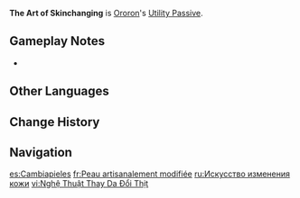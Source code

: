 {{Talent Infobox
|image         = Talent The Art of Skinchanging.png
|character     = Ororon
|type          = Utility Passive
|info          = Increases gliding SPD for your own party members by 15%.<br>Not stackable with Passive Talents that provide the exact same effects.
|scale_att1    = 
|scale_att2    = 
|utility1      = Gliding
|utility2      = Gliding Speed
|utility3      = Party
}}
{{Description|"No matter the situation at hand, Ororon knows how to make a swift entrance or exit."|2=[[Dainsleif]] in [https://youtu.be/9ZlsjVeJEcg Collected Miscellany - "Ororon: Unraveling Mysteries in the Shadows"]}}
'''The Art of Skinchanging''' is [[Ororon]]'s [[Utility Passive]].

==Gameplay Notes==
* {{Talent Note|character=Ororon|talent=The Art of Skinchanging|alive}}
{{Talents by Category List|Gliding Speed Talents|header=identical|nottitle=The Art of Skinchanging}}

==Other Languages==
{{Other Languages
|en       = The Art of Skinchanging
|zhs      = 皮行的巧技
|zhs_rm   = Píxíng de Qiǎojì
|zht      = 皮行的巧技
|zht_rm   = Píxíng de Qiǎojì
|zh_tl    = 
|ja       = 獣の姿を借る者の妙技
|ja_rm    = Kemono no Sugata wo Karu Mono no Myougi
|ja_tl    = <!--The Art of The One Who Borrows Beast's Skin???-->
|ko       = 예에< >나알들루시<->의 활강

|ko_tl    = {{w|Skin-walker|Yee Naaldlooshii}}'s Gliding
|es       = Cambiapieles
|es_tl    = Skinchanger
|fr       = Peau artisanalement modifiée
|fr_tl    = Handcraftedly Modified Skin
|ru       = Искусство изменения кожи
|ru_tl    = The Art of Skin Change
|th       = The Art of Skinchanging
|vi       = Nghệ Thuật Thay Da Đổi Thịt
|vi_tl    = 
|de       = Raffinierte Alltagsfertigkeit
|de_tl    = 
|id       = The Art of Skinchanging
|pt       = Talento Cotidiano
|pt_tl    = 
|tr       = Kılık Değiştirme Büyüsü
|tr_tl    = 
|it       = Arte metamorfica
|it_tl    = 
}}

==Change History==
{{Change History|5.2}}

==Navigation==
{{Talent Navbox|Ororon}}

[[es:Cambiapieles]]
[[fr:Peau artisanalement modifiée]]
[[ru:Искусство изменения кожи]]
[[vi:Nghệ Thuật Thay Da Đổi Thịt]]